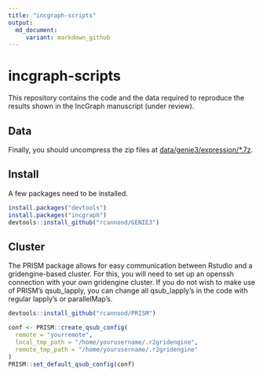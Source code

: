 ```yaml
---
title: "incgraph-scripts"
output:
  md_document: 
     variant: markdown_github
---
```


# incgraph-scripts
This repository contains the code and the data required to reproduce the results shown in the IncGraph manuscript (under review).

## Data
Finally, you should uncompress the zip files at [data/genie3/expression/*.7z](https://github.com/rcannood/incgraph-scripts/tree/master/data/genie3/expression).

## Install
A few packages need to be installed.

```r
install.packages("devtools")
install.packages("incgraph")
devtools::install_github("rcannood/GENIE3")
```

## Cluster

The PRISM package allows for easy communication between Rstudio and a gridengine-based cluster.
For this, you will need to set up an openssh connection with your own gridengine cluster.
If you do not wish to make use of PRISM's qsub_lapply, you can change all qsub_lapply's in
the code with regular lapply's or parallelMap's.

```r
devtools::install_github("rcannood/PRISM") 

conf <- PRISM::create_qsub_config(
  remote = "yourremote",
  local_tmp_path = "/home/yourusername/.r2gridengine",
  remote_tmp_path = "/home/yourusername/.r2gridengine"
)
PRISM::set_default_qsub_config(conf)
```

